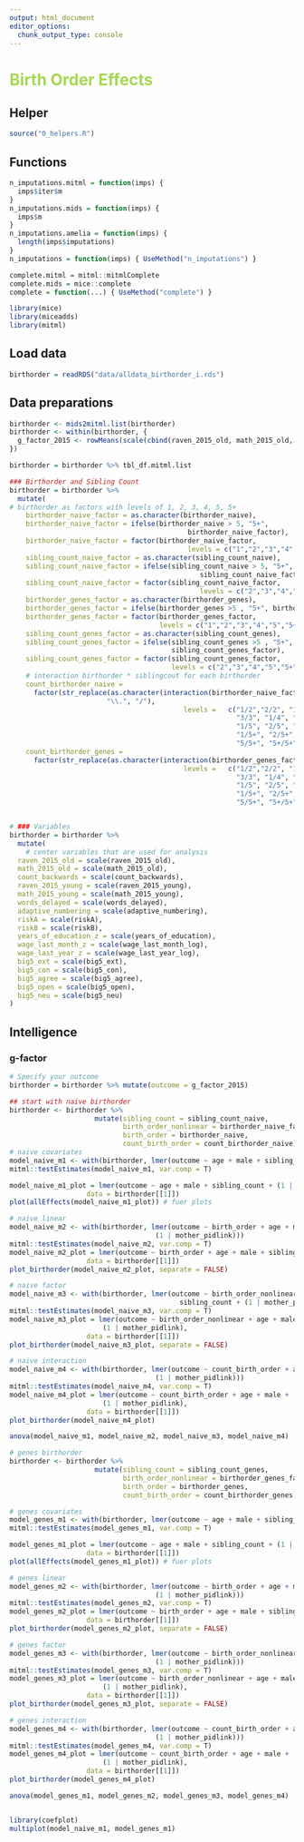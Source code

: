 ```yaml
---
output: html_document
editor_options: 
  chunk_output_type: console
---
```

# <span style="color:#A6D854">Birth Order Effects</span> {.tabset}

## Helper
```r
source("0_helpers.R")
```


## Functions

```r

n_imputations.mitml = function(imps) {
  imps$iter$m
}
n_imputations.mids = function(imps) {
  imps$m
}
n_imputations.amelia = function(imps) {
  length(imps$imputations)
}
n_imputations = function(imps) { UseMethod("n_imputations") }

complete.mitml = mitml::mitmlComplete
complete.mids = mice::complete
complete = function(...) { UseMethod("complete") }

library(mice)
library(miceadds)
library(mitml)
```


## Load data
```r
birthorder = readRDS("data/alldata_birthorder_i.rds")
```

## Data preparations
```r
birthorder <- mids2mitml.list(birthorder)
birthorder <- within(birthorder, {
  g_factor_2015 <- rowMeans(scale(cbind(raven_2015_old, math_2015_old, count_backwards,  words_delayed, adaptive_numbering)))
})

birthorder = birthorder %>% tbl_df.mitml.list

### Birthorder and Sibling Count
birthorder = birthorder %>% 
  mutate(
# birthorder as factors with levels of 1, 2, 3, 4, 5, 5+
    birthorder_naive_factor = as.character(birthorder_naive),
    birthorder_naive_factor = ifelse(birthorder_naive > 5, "5+",
                                            birthorder_naive_factor),
    birthorder_naive_factor = factor(birthorder_naive_factor, 
                                            levels = c("1","2","3","4","5","5+")),
    sibling_count_naive_factor = as.character(sibling_count_naive),
    sibling_count_naive_factor = ifelse(sibling_count_naive > 5, "5+",
                                               sibling_count_naive_factor),
    sibling_count_naive_factor = factor(sibling_count_naive_factor, 
                                               levels = c("2","3","4","5","5+")),
    birthorder_genes_factor = as.character(birthorder_genes),
    birthorder_genes_factor = ifelse(birthorder_genes >5 , "5+", birthorder_genes_factor),
    birthorder_genes_factor = factor(birthorder_genes_factor, 
                                     levels = c("1","2","3","4","5","5+")),
    sibling_count_genes_factor = as.character(sibling_count_genes),
    sibling_count_genes_factor = ifelse(sibling_count_genes >5 , "5+",
                                        sibling_count_genes_factor),
    sibling_count_genes_factor = factor(sibling_count_genes_factor, 
                                        levels = c("2","3","4","5","5+")),
    # interaction birthorder * siblingcout for each birthorder
    count_birthorder_naive =
      factor(str_replace(as.character(interaction(birthorder_naive_factor,                                                              sibling_count_naive_factor)),
                        "\\.", "/"),
                                           levels =   c("1/2","2/2", "1/3",  "2/3",
                                                        "3/3", "1/4", "2/4", "3/4", "4/4",
                                                        "1/5", "2/5", "3/5", "4/5", "5/5",
                                                        "1/5+", "2/5+", "3/5+", "4/5+",
                                                        "5/5+", "5+/5+")),
    count_birthorder_genes =
      factor(str_replace(as.character(interaction(birthorder_genes_factor,                                                              sibling_count_genes_factor)), "\\.", "/"),
                                           levels =   c("1/2","2/2", "1/3",  "2/3",
                                                        "3/3", "1/4", "2/4", "3/4", "4/4",
                                                        "1/5", "2/5", "3/5", "4/5", "5/5",
                                                        "1/5+", "2/5+", "3/5+", "4/5+",
                                                        "5/5+", "5+/5+")))


# ### Variables
birthorder = birthorder %>%
  mutate(
    # center variables that are used for analysis
  raven_2015_old = scale(raven_2015_old),
  math_2015_old = scale(math_2015_old),
  count_backwards = scale(count_backwards),
  raven_2015_young = scale(raven_2015_young),
  math_2015_young = scale(math_2015_young),
  words_delayed = scale(words_delayed),
  adaptive_numbering = scale(adaptive_numbering),
  riskA = scale(riskA),
  riskB = scale(riskB),
  years_of_education_z = scale(years_of_education),
  wage_last_month_z = scale(wage_last_month_log),
  wage_last_year_z = scale(wage_last_year_log),
  big5_ext = scale(big5_ext),
  big5_con = scale(big5_con),
  big5_agree = scale(big5_agree),
  big5_open = scale(big5_open),
  big5_neu = scale(big5_neu)
)


```

## Intelligence {.active .tabset}
### g-factor {.tabset}

```r
# Specify your outcome
birthorder = birthorder %>% mutate(outcome = g_factor_2015)

## start with naive birthorder
birthorder <- birthorder %>%
                     mutate(sibling_count = sibling_count_naive,
                            birth_order_nonlinear = birthorder_naive_factor,
                            birth_order = birthorder_naive,
                            count_birth_order = count_birthorder_naive)
# naive covariates
model_naive_m1 <- with(birthorder, lmer(outcome ~ age + male + sibling_count + (1 | mother_pidlink)))
mitml::testEstimates(model_naive_m1, var.comp = T)

model_naive_m1_plot = lmer(outcome ~ age + male + sibling_count + (1 | mother_pidlink),
                   data = birthorder[[1]])
plot(allEffects(model_naive_m1_plot)) # fuer plots

# naive linear
model_naive_m2 <- with(birthorder, lmer(outcome ~ birth_order + age + male + sibling_count +
                                    (1 | mother_pidlink)))
mitml::testEstimates(model_naive_m2, var.comp = T)
model_naive_m2_plot = lmer(outcome ~ birth_order + age + male + sibling_count + (1 | mother_pidlink),
                   data = birthorder[[1]])
plot_birthorder(model_naive_m2_plot, separate = FALSE)

# naive factor
model_naive_m3 <- with(birthorder, lmer(outcome ~ birth_order_nonlinear + age + male +
                                          sibling_count + (1 | mother_pidlink)))
mitml::testEstimates(model_naive_m3, var.comp = T)
model_naive_m3_plot = lmer(outcome ~ birth_order_nonlinear + age + male + sibling_count +
                       (1 | mother_pidlink),
                   data = birthorder[[1]])
plot_birthorder(model_naive_m3_plot, separate = FALSE)

# naive interaction
model_naive_m4 <- with(birthorder, lmer(outcome ~ count_birth_order + age + male  +
                                    (1 | mother_pidlink)))
mitml::testEstimates(model_naive_m4, var.comp = T)
model_naive_m4_plot = lmer(outcome ~ count_birth_order + age + male +
                       (1 | mother_pidlink),
                   data = birthorder[[1]])
plot_birthorder(model_naive_m4_plot)

anova(model_naive_m1, model_naive_m2, model_naive_m3, model_naive_m4)

# genes birthorder
birthorder <- birthorder %>%
                     mutate(sibling_count = sibling_count_genes,
                            birth_order_nonlinear = birthorder_genes_factor,
                            birth_order = birthorder_genes,
                            count_birth_order = count_birthorder_genes)

# genes covariates
model_genes_m1 <- with(birthorder, lmer(outcome ~ age + male + sibling_count + (1 | mother_pidlink)))
mitml::testEstimates(model_genes_m1, var.comp = T)

model_genes_m1_plot = lmer(outcome ~ age + male + sibling_count + (1 | mother_pidlink),
                   data = birthorder[[1]])
plot(allEffects(model_genes_m1_plot)) # fuer plots

# genes linear
model_genes_m2 <- with(birthorder, lmer(outcome ~ birth_order + age + male + sibling_count +
                                    (1 | mother_pidlink)))
mitml::testEstimates(model_genes_m2, var.comp = T)
model_genes_m2_plot = lmer(outcome ~ birth_order + age + male + sibling_count + (1 | mother_pidlink),
                   data = birthorder[[1]])
plot_birthorder(model_genes_m2_plot, separate = FALSE)

# genes factor
model_genes_m3 <- with(birthorder, lmer(outcome ~ birth_order_nonlinear + age + male + sibling_count +
                                    (1 | mother_pidlink)))
mitml::testEstimates(model_genes_m3, var.comp = T)
model_genes_m3_plot = lmer(outcome ~ birth_order_nonlinear + age + male + sibling_count +
                       (1 | mother_pidlink),
                   data = birthorder[[1]])
plot_birthorder(model_genes_m3_plot, separate = FALSE)

# genes interaction
model_genes_m4 <- with(birthorder, lmer(outcome ~ count_birth_order + age + male  +
                                    (1 | mother_pidlink)))
mitml::testEstimates(model_genes_m4, var.comp = T)
model_genes_m4_plot = lmer(outcome ~ count_birth_order + age + male +
                       (1 | mother_pidlink),
                   data = birthorder[[1]])
plot_birthorder(model_genes_m4_plot)

anova(model_genes_m1, model_genes_m2, model_genes_m3, model_genes_m4)


library(coefplot)
multiplot(model_naive_m1, model_genes_m1)

```
